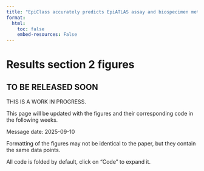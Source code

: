 ```yaml
---
title: "EpiClass accurately predicts EpiATLAS assay and biospecimen metadata"
format:
  html:
    toc: false
    embed-resources: False
---
```


# Results section 2 figures

::: {#WIP .callout-important}
## TO BE RELEASED SOON

THIS IS A WORK IN PROGRESS.

This page will be updated with the figures and their corresponding code in the following weeks.

Message date: 2025-09-10
:::


Formatting of the figures may not be identical to the paper, but they contain the same data points.

All code is folded by default, click on "Code" to expand it.
